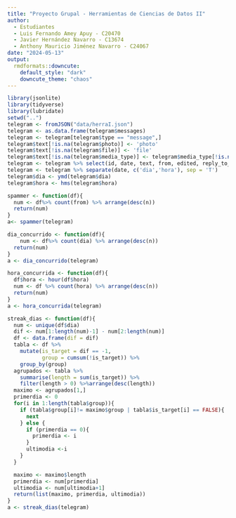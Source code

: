 ```yaml
---
title: "Proyecto Grupal - Herramientas de Ciencias de Datos II"
author: 
  - Estudiantes
  - Luis Fernando Amey Apuy - C20470
  - Javier Hernández Navarro - C13674
  - Anthony Mauricio Jiménez Navarro - C24067
date: "2024-05-13"
output: 
  rmdformats::downcute:
    default_style: "dark"
    downcute_theme: "chaos"
---
```


```r
library(jsonlite)
library(tidyverse)
library(lubridate)
setwd("..")
telegram <- fromJSON("data/herraI.json")
telegram <- as.data.frame(telegram$messages)
telegram <- telegram[telegram$type == "message",]
telegram$text[!is.na(telegram$photo)] <- 'photo'
telegram$text[!is.na(telegram$file)] <- 'file'
telegram$text[!is.na(telegram$media_type)] <- telegram$media_type[!is.na(telegram$media_type)]
telegram <- telegram %>% select(id, date, text, from, edited, reply_to_message_id, mime_type)
telegram <- telegram %>% separate(date, c('dia','hora'), sep = 'T')
telegram$dia <- ymd(telegram$dia)
telegram$hora <- hms(telegram$hora)
```

```r
spammer <- function(df){
  num <- df%>% count(from) %>% arrange(desc(n))
  return(num)
}
a<- spammer(telegram)
```

```r
dia_concurrido <- function(df){
    num <- df%>% count(dia) %>% arrange(desc(n))
  return(num)
}
a <- dia_concurrido(telegram)
```

```r
hora_concurrida <- function(df){
  df$hora <- hour(df$hora)
  num <- df %>% count(hora) %>% arrange(desc(n))
  return(num)
}
a <- hora_concurrida(telegram)
```

```r
streak_dias <- function(df){
  num <- unique(df$dia)
  dif <- num[1:length(num)-1] - num[2:length(num)]
  df <- data.frame(dif = dif)
  tabla <- df %>%
    mutate(is_target = dif == -1,               
           group = cumsum(!is_target)) %>%         
    group_by(group) 
  agrupados <- tabla %>%
    summarise(length = sum(is_target)) %>%         
    filter(length > 0) %>%arrange(desc(length))
  maximo <- agrupados[1,] 
  primerdia <- 0
  for(i in 1:length(tabla$group)){
    if (tabla$group[i]!= maximo$group | tabla$is_target[i] == FALSE){
      next
    } else {
      if (primerdia == 0){
        primerdia <- i
      }
      ultimodia <-i
    }
  }

  maximo <- maximo$length
  primerdia <- num[primerdia]
  ultimodia <- num[ultimodia+1]
  return(list(maximo, primerdia, ultimodia))
}
a <- streak_dias(telegram)
```



